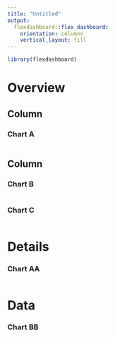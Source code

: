 ---
title: "Untitled"
output: 
  flexdashboard::flex_dashboard:
    orientation: columns
    vertical_layout: fill
---

```{r setup, include=FALSE}
library(flexdashboard)
```

Overview 
=====================================

Column
-----------------------------------------------------------------------

### Chart A

```{r}

```

Column
-----------------------------------------------------------------------

### Chart B

```{r}

```

### Chart C

```{r}

```

Details {data-navmenu=More}
=====================================

### Chart AA

```{r}

```

Data {data-navmenu=More}
=====================================

### Chart BB

```{r}

```
